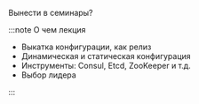 Вынести в семинары?

:::note О чем лекция

- Выкатка конфигурации, как релиз
- Динамическая и статическая конфигурация
- Инструменты: Consul, Etcd, ZooKeeper и т.д.
- Выбор лидера

:::
